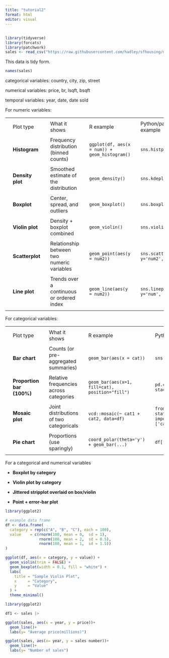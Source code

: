 ```yaml
---
title: "tutorial2"
format: html
editor: visual
---
```


## 

```r

library(tidyverse)
library(forcats)
library(patchwork)
sales <- read_csv("https://raw.githubusercontent.com/hadley/sfhousing/master/house-sales.csv")
```

This data is tidy form.

```r
names(sales)
```

categorical variables: country, city, zip, street

numerical variables: price, br, lsqft, bsqft

temporal variables: year, date, date sold

For numeric variables:

|  |  |  |  |  |  |  |  |  |
|--------|--------|--------|--------|--------|--------|--------|--------|--------|
|  |  |  |  |  |  |  |  |  |
|  | Plot type |  | What it shows |  | R example |  | Python/pandas-seaborn example |  |
|  |  |  |  |  |  |  |  |  |
|  | **Histogram** |  | Frequency distribution (binned counts) |  | `ggplot(df, aes(x = num)) + geom_histogram()` |  | `sns.histplot(df['num'])` |  |
|  |  |  |  |  |  |  |  |  |
|  | **Density plot** |  | Smoothed estimate of the distribution |  | `geom_density()` |  | `sns.kdeplot(df['num'])` |  |
|  |  |  |  |  |  |  |  |  |
|  | **Boxplot** |  | Center, spread, and outliers |  | `geom_boxplot()` |  | `sns.boxplot(x=df['num'])` |  |
|  |  |  |  |  |  |  |  |  |
|  | **Violin plot** |  | Density + boxplot combined |  | `geom_violin()` |  | `sns.violinplot(x=df['num'])` |  |
|  |  |  |  |  |  |  |  |  |
|  | **Scatterplot** |  | Relationship between two numeric variables |  | `geom_point(aes(y = num2))` |  | `sns.scatterplot(x='num', y='num2', data=df)` |  |
|  |  |  |  |  |  |  |  |  |
|  | **Line plot** |  | Trends over a continuous or ordered index |  | `geom_line(aes(y = num2))` |  | `sns.lineplot(x='time', y='num', data=df)` |  |
|  |  |  |  |  |  |  |  |  |

For categorical variables:

|  |  |  |  |  |  |  |  |  |
|--------|--------|--------|--------|--------|--------|--------|--------|--------|
|  |  |  |  |  |  |  |  |  |
|  | Plot type |  | What it shows |  | R example |  | Python/pandas-seaborn example |  |
|  |  |  |  |  |  |  |  |  |
|  | **Bar chart** |  | Counts (or pre-aggregated summaries) |  | `geom_bar(aes(x = cat))` |  | `sns.countplot(x='cat', data=df)` |  |
|  |  |  |  |  |  |  |  |  |
|  | **Proportion bar (100%)** |  | Relative frequencies across categories |  | `geom_bar(aes(x=1, fill=cat), position="fill")` |  | `pd.crosstab(...).plot(kind='bar', stacked=True)` |  |
|  |  |  |  |  |  |  |  |  |
|  | **Mosaic plot** |  | Joint distributions of two categoricals |  | `vcd::mosaic(~ cat1 + cat2, data=df)` |  | `from statsmodels.graphics.mosaicplot import mosaic; mosaic(df, ['cat1','cat2'])` |  |
|  |  |  |  |  |  |  |  |  |
|  | **Pie chart** |  | Proportions (use sparingly) |  | `coord_polar(theta='y') + geom_bar(...)` |  | `df['cat'].value_counts().plot.pie()` |  |
|  |  |  |  |  |  |  |  |  |

For a categorical and numerical variables

-   **Boxplot by category**

-   **Violin plot by category**

-   **Jittered stripplot overlaid on box/violin**

-   **Point + error‐bar plot**

```r
library(ggplot2)

# example data frame
df <- data.frame(
  category = rep(c("A", "B", "C"), each = 100),
  value    = c(rnorm(100, mean = 0,  sd = 1),
               rnorm(100, mean = 2,  sd = 0.5),
               rnorm(100, mean = 1,  sd = 1.5))
)

ggplot(df, aes(x = category, y = value)) +
  geom_violin(trim = FALSE) +
  geom_boxplot(width = 0.1, fill = "white") +
  labs(
    title = "Sample Violin Plot",
    x     = "Category",
    y     = "Value"
  ) +
  theme_minimal()

```

```r
library(ggplot2)

df1 <- sales |>

ggplot(sales, aes(x = year, y = price))+
  geom_line()+
  labs(y= "Average price(millions)")

ggplot(sales, aes(x= year, y = sales number))+
  geom_line()+
  labs(y= "Number of sales")
```

